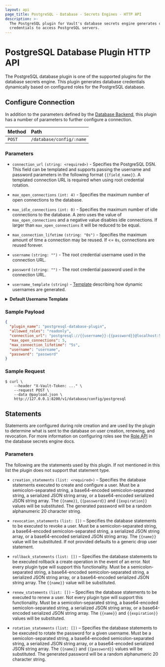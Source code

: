 ```yaml
---
layout: api
page_title: PostgreSQL - Database - Secrets Engines - HTTP API
description: >-
  The PostgreSQL plugin for Vault's database secrets engine generates database
  credentials to access PostgreSQL servers.
---
```


# PostgreSQL Database Plugin HTTP API

The PostgreSQL database plugin is one of the supported plugins for the database
secrets engine. This plugin generates database credentials dynamically based on
configured roles for the PostgreSQL database.

## Configure Connection

In addition to the parameters defined by the [Database
Backend](/api/secret/databases#configure-connection), this plugin
has a number of parameters to further configure a connection.

| Method | Path                     |
| :----- | :----------------------- |
| `POST` | `/database/config/:name` |

### Parameters

- `connection_url` `(string: <required>)` - Specifies the PostgreSQL DSN. This field
  can be templated and supports passing the username and password
  parameters in the following format `{{field_name}}`. A templated connection URL is
  required when using root credential rotation.

- `max_open_connections` `(int: 4)` - Specifies the maximum number of open
  connections to the database.

- `max_idle_connections` `(int: 0)` - Specifies the maximum number of idle
  connections to the database. A zero uses the value of `max_open_connections`
  and a negative value disables idle connections. If larger than
  `max_open_connections` it will be reduced to be equal.

- `max_connection_lifetime` `(string: "0s")` - Specifies the maximum amount of
  time a connection may be reused. If <= `0s`, connections are reused forever.

- `username` `(string: "")` - The root credential username used in the connection URL.

- `password` `(string: "")` - The root credential password used in the connection URL.

- `username_template` `(string)` - [Template](/vault/docs/concepts/username-templating) describing how
  dynamic usernames are generated.

<details>
<summary><b>Default Username Template</b></summary>

```
{{ printf "v-%s-%s-%s-%s" (.DisplayName | truncate 8) (.RoleName | truncate 8) (random 20) (unix_time) | truncate 63 }}
```

<details>
<summary><b>Example Usernames:</b></summary>

| Example       |                                                    |
| ------------- | -------------------------------------------------- |
| `DisplayName` | `token`                                            |
| `RoleName`    | `myrolename`                                       |
| Username      | `v-token-myrolena-jNFRlKsZZMxJEx60o66i-1614294836` |

| Example       |                                                       |
| ------------- | ----------------------------------------------------- |
| `DisplayName` | `amuchlonger_dispname`                                |
| `RoleName`    | `role-name-with-dashes`                               |
| Username      | `v-amuchlon-role-nam-LUHU9xqm6YNisikA3iCQ-1614294836` |

</details>
</details>

### Sample Payload

```json
{
  "plugin_name": "postgresql-database-plugin",
  "allowed_roles": "readonly",
  "connection_url": "postgresql://{{username}}:{{password}}@localhost:5432/postgres",
  "max_open_connections": 5,
  "max_connection_lifetime": "5s",
  "username": "username",
  "password": "password"
}
```

### Sample Request

```shell-session
$ curl \
    --header "X-Vault-Token: ..." \
    --request POST \
    --data @payload.json \
    http://127.0.0.1:8200/v1/database/config/postgresql
```

## Statements

Statements are configured during role creation and are used by the plugin to
determine what is sent to the database on user creation, renewing, and
revocation. For more information on configuring roles see the [Role
API](/api/secret/databases#create-role) in the database secrets engine docs.

### Parameters

The following are the statements used by this plugin. If not mentioned in this
list the plugin does not support that statement type.

- `creation_statements` `(list: <required>)` – Specifies the database
  statements executed to create and configure a user. Must be a
  semicolon-separated string, a base64-encoded semicolon-separated string, a
  serialized JSON string array, or a base64-encoded serialized JSON string
  array. The `{{name}}`, `{{password}}` and `{{expiration}}` values will be
  substituted. The generated password will be a random alphanumeric 20 character
  string.

- `revocation_statements` `(list: [])` – Specifies the database statements to
  be executed to revoke a user. Must be a semicolon-separated string, a
  base64-encoded semicolon-separated string, a serialized JSON string array, or
  a base64-encoded serialized JSON string array. The `{{name}}` value will be
  substituted. If not provided defaults to a generic drop user statement.

- `rollback_statements` `(list: [])` – Specifies the database statements to be
  executed rollback a create operation in the event of an error. Not every
  plugin type will support this functionality. Must be a semicolon-separated
  string, a base64-encoded semicolon-separated string, a serialized JSON string
  array, or a base64-encoded serialized JSON string array. The `{{name}}` value
  will be substituted.

- `renew_statements` `(list: [])` – Specifies the database statements to be
  executed to renew a user. Not every plugin type will support this
  functionality. Must be a semicolon-separated string, a base64-encoded
  semicolon-separated string, a serialized JSON string array, or a
  base64-encoded serialized JSON string array. The `{{name}}` and
  `{{expiration}}` values will be substituted.

- `rotation_statements` `(list: [])` – Specifies the database statements to be
  executed to rotate the password for a given username. Must be a
  semicolon-separated string, a base64-encoded semicolon-separated string, a
  serialized JSON string array, or a base64-encoded serialized JSON string
  array. The `{{name}}` and `{{password}}` values will be substituted. The
  generated password will be a random alphanumeric 20 character string.
